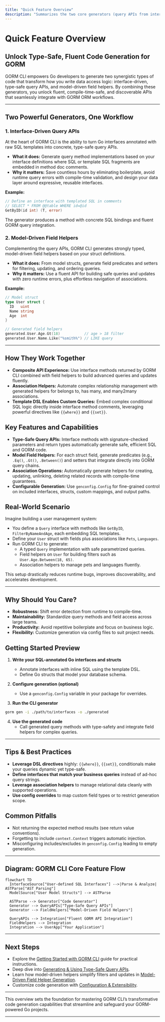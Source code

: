```yaml
---
title: "Quick Feature Overview"
description: "Summarizes the two core generators (query APIs from interfaces with SQL templates, and model-driven field helpers), how they combine for fluent API workflows, and touches on configuration and association helpers. Emphasizes practical outcomes and typical end-user benefits."
---
```


# Quick Feature Overview

## Unlock Type-Safe, Fluent Code Generation for GORM

GORM CLI empowers Go developers to generate two synergistic types of code that transform how you write data access logic: interface-driven, type-safe query APIs, and model-driven field helpers. By combining these generators, you unlock fluent, compile-time-safe, and discoverable APIs that seamlessly integrate with GORM ORM workflows.

---

## Two Powerful Generators, One Workflow

### 1. Interface-Driven Query APIs

At the heart of GORM CLI is the ability to turn Go interfaces annotated with raw SQL templates into concrete, type-safe query APIs.

- **What it does:** Generate query method implementations based on your interface definitions where SQL or template SQL fragments are embedded in method doc comments.
- **Why it matters:** Save countless hours by eliminating boilerplate, avoid runtime query errors with compile-time validation, and design your data layer around expressive, reusable interfaces.

**Example:**
```go
// Define an interface with templated SQL in comments
// SELECT * FROM @@table WHERE id=@id
GetByID(id int) (T, error)
```
The generator produces a method with concrete SQL bindings and fluent GORM query integration.


### 2. Model-Driven Field Helpers

Complementing the query APIs, GORM CLI generates strongly typed, model-driven field helpers based on your struct definitions.

- **What it does:** From model structs, generate field predicates and setters for filtering, updating, and ordering queries.
- **Why it matters:** Use a fluent API for building safe queries and updates with zero runtime errors, plus effortless navigation of associations.

**Example:**
```go
// Model struct
type User struct {
  ID   uint
  Name string
  Age  int
}

// Generated field helpers
generated.User.Age.Gt(18)           // age > 18 filter
generated.User.Name.Like("%smith%") // LIKE query
```

---

## How They Work Together

- **Composite API Experience:** Use interface methods returned by GORM CLI combined with field helpers to build advanced queries and updates fluently.
- **Association Helpers:** Automate complex relationship management with generated helpers for belongs to, has many, and many2many associations.
- **Template DSL Enables Custom Queries:** Embed complex conditional SQL logic directly inside interface method comments, leveraging powerful directives like `{{where}}` and `{{set}}`.


## Key Features and Capabilities

- **Type-Safe Query APIs:** Interface methods with signature-checked parameters and return types automatically generate safe, efficient SQL and GORM code.
- **Model Field Helpers:** For each struct field, generate predicates (e.g., `.Eq()`, `.Gt()`, `.Between()`) and setters that integrate directly into GORM query chains.
- **Association Operations:** Automatically generate helpers for creating, updating, unlinking, deleting related records with compile-time guarantees.
- **Configurable Generation:** Use `genconfig.Config` for fine-grained control on included interfaces, structs, custom mappings, and output paths.


## Real-World Scenario

Imagine building a user management system:
- You define a `Query` interface with methods like `GetByID`, `FilterByNameAndAge`, each embedding SQL templates.
- Define your `User` struct with fields plus associations like `Pets`, `Languages`.
- Run GORM CLI to generate:
  - A typed `Query` implementation with safe parametrized queries.
  - Field helpers on `User` for building filters such as `User.Age.Between(18, 65)`.
  - Association helpers to manage pets and languages fluently.

This setup drastically reduces runtime bugs, improves discoverability, and accelerates development.

---

## Why Should You Care?

- **Robustness:** Shift error detection from runtime to compile-time.
- **Maintainability:** Standardize query methods and field access across large teams.
- **Productivity:** Avoid repetitive boilerplate and focus on business logic.
- **Flexibility:** Customize generation via config files to suit project needs.


## Getting Started Preview

1. **Write your SQL-annotated Go interfaces and structs**
   - Annotate interfaces with inline SQL using the template DSL.
   - Define Go structs that model your database schema.

2. **Configure generation (optional)**
   - Use a `genconfig.Config` variable in your package for overrides.

3. **Run the CLI generator**
```bash
gorm gen -i ./path/to/interfaces -o ./generated
```

4. **Use the generated code**
   - Call generated query methods with type-safety and integrate field helpers for complex queries.

---

## Tips & Best Practices

- **Leverage DSL directives** highly: `{{where}}`, `{{set}}`, conditionals make your queries dynamic yet type-safe.
- **Define interfaces that match your business queries** instead of ad-hoc query strings.
- **Leverage association helpers** to manage relational data cleanly with supported operations.
- **Use config overrides** to map custom field types or to restrict generation scope.


## Common Pitfalls

- Not returning the expected method results (see return value conventions).
- Forgetting to include `context.Context` triggers automatic injection.
- Misconfiguring includes/excludes in `genconfig.Config` leading to empty generation.

---

## Diagram: GORM CLI Core Feature Flow
```mermaid
flowchart TD
  InterfaceSource["User-defined SQL Interfaces"] -->|Parse & Analyze| ASTParse["AST Parsing"]
  ModelSource["User Model Structs"] --> ASTParse

  ASTParse --> Generator["Code Generator"]
  Generator --> QueryAPIs["Type-Safe Query APIs"]
  Generator --> FieldHelpers["Model-Driven Field Helpers"]

  QueryAPIs --> Integration["Fluent GORM API Integration"]
  FieldHelpers --> Integration
  Integration --> UserApp["Your Application"]
```

---

## Next Steps

- Explore the [Getting Started with GORM CLI](/guides/core-workflows/getting-started) guide for practical instructions.
- Deep dive into [Generating & Using Type-Safe Query APIs](/guides/core-workflows/generating-and-using-query-apis).
- Learn how model-driven helpers simplify filters and updates in [Model-Driven Field Helper Generation](/guides/core-workflows/model-driven-field-helpers).
- Customize code generation with [Configuration & Extensibility](/concepts/advanced-topics/configuration-extensibility).

---

This overview sets the foundation for mastering GORM CLI’s transformative code generation capabilities that streamline and safeguard your GORM-powered Go projects.

---
